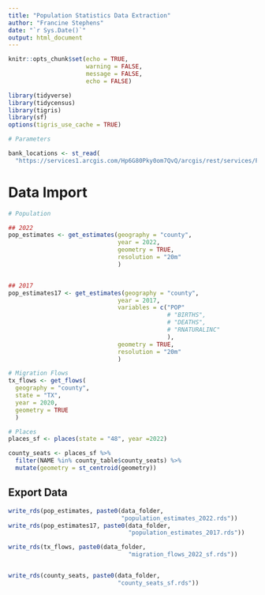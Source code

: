 ```yaml
---
title: "Population Statistics Data Extraction"
author: "Francine Stephens"
date: "`r Sys.Date()`"
output: html_document
---
```


```r
knitr::opts_chunk$set(echo = TRUE, 
                      warning = FALSE, 
                      message = FALSE,
                      echo = FALSE)

library(tidyverse)
library(tidycensus)
library(tigris)
library(sf)
options(tigris_use_cache = TRUE)

# Parameters


```

```r

bank_locations <- st_read(
  "https://services1.arcgis.com/Hp6G80Pky0om7QvQ/arcgis/rest/services/FDIC_InsuredBanks/FeatureServer/0/query?outFields=*&where=1%3D1&f=geojson")
```

# Data Import
```r
# Population

## 2022
pop_estimates <- get_estimates(geography = "county",
                               year = 2022,
                               geometry = TRUE,
                               resolution = "20m"
                               )


## 2017
pop_estimates17 <- get_estimates(geography = "county",
                               year = 2017,
                               variables = c("POP" 
                                             # "BIRTHS", 
                                             # "DEATHS", 
                                             # "RNATURALINC"
                                             ),
                               geometry = TRUE,
                               resolution = "20m"
                               )
```

```r
# Migration Flows
tx_flows <- get_flows(
  geography = "county",
  state = "TX",
  year = 2020,
  geometry = TRUE
  )
```


```r
# Places
places_sf <- places(state = "48", year =2022)

county_seats <- places_sf %>% 
  filter(NAME %in% county_table$county_seats) %>% 
  mutate(geometry = st_centroid(geometry)) 

```


## Export Data
```r
write_rds(pop_estimates, paste0(data_folder,
                                "population_estimates_2022.rds"))
write_rds(pop_estimates17, paste0(data_folder, 
                                  "population_estimates_2017.rds"))

write_rds(tx_flows, paste0(data_folder, 
                                  "migration_flows_2022_sf.rds"))


write_rds(county_seats, paste0(data_folder, 
                               "county_seats_sf.rds"))
```

